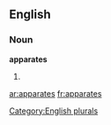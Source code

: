 
==English==

===Noun===
'''apparates'''

# {{plural of|[[apparate]]}}

[[Category:English plurals]]

[[ar:apparates]]
[[fr:apparates]]